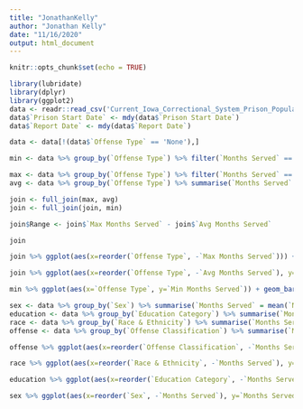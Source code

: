 ```yaml
---
title: "JonathanKelly"
author: "Jonathan Kelly"
date: "11/16/2020"
output: html_document
---
```


```r
knitr::opts_chunk$set(echo = TRUE)
```

```r
library(lubridate)
library(dplyr)
library(ggplot2)
data <- readr::read_csv('Current_Iowa_Correctional_System_Prison_Population.csv')
data$`Prison Start Date` <- mdy(data$`Prison Start Date`)
data$`Report Date` <- mdy(data$`Report Date`)
```

```r
data <- data[!(data$`Offense Type` == 'None'),]

min <- data %>% group_by(`Offense Type`) %>% filter(`Months Served` == min(`Months Served`)) %>% select(`Offense Type`, `Months Served`) %>% rename(`Min Months Served` = `Months Served`) %>% distinct()

max <- data %>% group_by(`Offense Type`) %>% filter(`Months Served` == max(`Months Served`)) %>% select(`Offense Type`, `Months Served`) %>% rename(`Max Months Served` = `Months Served`)
avg <- data %>% group_by(`Offense Type`) %>% summarise(`Months Served` = mean(`Months Served`)) %>% select(`Offense Type`, `Months Served`) %>% rename(`Avg Months Served` = `Months Served`)

join <- full_join(max, avg)
join <- full_join(join, min)

join$Range <- join$`Max Months Served` - join$`Avg Months Served`

join

join %>% ggplot(aes(x=reorder(`Offense Type`, -`Max Months Served`))) + geom_bar(aes(y=`Max Months Served`, fill = "Max Months Served"), stat="identity", position ="identity") + geom_bar(aes(y=`Avg Months Served`, fill = "Avg Months Served"), stat="identity", position ="identity") + geom_bar(aes(y=`Min Months Served`, fill = "Min Months Served"), stat="identity", position ="identity") + scale_fill_manual(name = "legend",values = c("Max Months Served" = "deepskyblue4", "Avg Months Served" = "chartreuse4", "Min Months Served" = "red")) + labs(x = "Offense Type", y = "Months Served", title = "Max and Average Months Served for Offense Type")

join %>% ggplot(aes(x=reorder(`Offense Type`, -`Avg Months Served`), y=`Avg Months Served`)) + geom_bar(stat="identity", position ="identity", fill="chartreuse4") + ggtitle("Average Months Served for Offense Type") + xlab("Offense Type")

min %>% ggplot(aes(x=`Offense Type`, y=`Min Months Served`)) + geom_bar(stat="identity", position ="identity", fill="Red") + ggtitle("Minimum Months Served for Offense Type") + ylim(0,91)
```

```r
sex <- data %>% group_by(`Sex`) %>% summarise(`Months Served` = mean(`Months Served`)) %>% select(`Sex`, `Months Served`)
education <- data %>% group_by(`Education Category`) %>% summarise(`Months Served` = mean(`Months Served`)) %>% select(`Education Category`, `Months Served`)
race <- data %>% group_by(`Race & Ethnicity`) %>% summarise(`Months Served` = mean(`Months Served`)) %>% select(`Race & Ethnicity`, `Months Served`)
offense <- data %>% group_by(`Offense Classification`) %>% summarise(`Months Served` = mean(`Months Served`)) %>% select(`Offense Classification`, `Months Served`) %>% arrange(desc(`Months Served`))

offense %>% ggplot(aes(x=reorder(`Offense Classification`, -`Months Served`), y=`Months Served`)) + geom_bar(stat="identity") + theme(axis.text.x=element_text(angle=45, hjust=1)) + labs(x = "Offense Classification", y = "Months Served", title = "Avg Months Served for Offense Classification")

race %>% ggplot(aes(x=reorder(`Race & Ethnicity`, -`Months Served`), y=`Months Served`)) + geom_bar(stat="identity") + theme(axis.text.x=element_text(angle=45, hjust=1)) + labs(x = "Race & Ethnicity", y = "Months Served", title = "Avg Months Served for Race/Ethnicity")

education %>% ggplot(aes(x=reorder(`Education Category`, -`Months Served`), y=`Months Served`)) + geom_bar(stat="identity") + labs(x = "Sex", y = "Months Served", title = "Avg Months Served for Male vs Female")

sex %>% ggplot(aes(x=reorder(`Sex`, -`Months Served`), y=`Months Served`)) + geom_bar(stat="identity") + labs(x = "Sex", y = "Months Served", title = "Avg Months Served for Male vs Female")
```